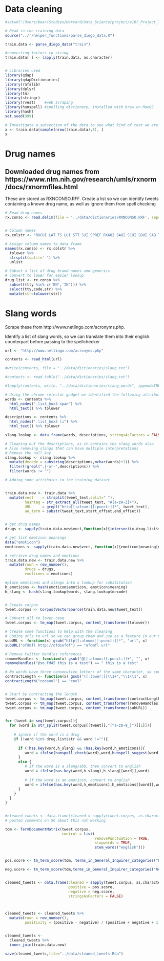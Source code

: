 # Data cleaning

```r

#setwd("/Users/bear/Studies/Harvard/Data_Science/project/e107_Project_Test_Area/markdown")

# Read in the training data 
source("../r/helper_functions/parse_diego_data.R")

train.data <- parse_diego_data("train")

#converting factors to string
train.data[ ] <- lapply(train.data, as.character)


# Libraries used
library(qdap)
library(qdapDictionaries)
library(rafalib)
library(dplyr)
library(tm)
library(stringr)
library(rvest)    #web scraping
library(hunspell) #spelling dictionary, installed with brew on MacOS
library(hash)
set.seed(999)

# Investigate a subsection of the data to see what kind of text we are dealing with 
x <- train.data[sample(nrow(train.data),5), ]
x
```

# Drug names

## Downloaded drug names from https://www.nlm.nih.gov/research/umls/rxnorm/docs/rxnormfiles.html

These are stored as RXNCONSO.RFF. 
Create a list so we can identify tweets containing a known drug name, as well as ignore them from spell checking


```r

# Read drug names 
rx.conso <- read.delim(file = '../data/dictionaries/RXNCONSO.RRF', sep='|',header = F, stringsAsFactors=F)


# Column names
rx.colstr <- "RXCUI LAT TS LUI STT SUI SPREF RXAUI SAUI SCUI SDUI SAB TTY CODE STR SRL SUPPRESS CVF"

# Assign column names to data frame
names(rx.conso) <- rx.colstr %>%
  tolower %>%
  strsplit(split=' ') %>% 
  unlist

# Subset a list of drug brand names and generics
# convert to lower for easier lookup
drug.list <- rx.conso %>%
  subset((tty %in% c('BN','IN'))) %>%
  select(tty,code,str) %>%
  mutate(str=tolower(str))


```


# Slang words

Scrape these from http://www.netlingo.com/acronyms.php.

Identify a list of slang words, so we can translate them into their english counterpart before passing to the spellchecker 

```r


url <- "http://www.netlingo.com/acronyms.php"

contents <- read_html(url)

#write(contents, file = "../data/dictionaries/slang.txt")

#contents <- read.table("../data/dictionaries/slang.txt")

#lapply(contents, write, "../data/dictionaries/slang_words", append=TRUE, ncolumns=1000)

# Using the chrome selector gadget we identified the following attributes containing the dictionary: .list_box3 li, .list_box3 span
words <- contents %>%
  html_nodes(".list_box3 span") %>%
  html_text() %>% tolower 

descriptions <- contents %>%
  html_nodes(".list_box3 li") %>%
  html_text() %>% tolower 

slang.lookup <- data.frame(words, descriptions, stringsAsFactors = FALSE)

# Cleaning out the descriptions, as it contains the slang words also
# Also removing slangs that can have multiple interpretations
# Remove the null key
slang.lookup <- slang.lookup %>% 
  mutate(decode = substring(descriptions,nchar(words)+1)) %>% 
  filter(!grepl(",|-or-",descriptions)) %>%
  filter(words != "")


```







```r

# Adding some attributes to the training dataset


train.data.new <- train.data %>% 
  mutate(vect    = strsplit(tweet_text,split=" "), 
         hashtag = str_extract_all(tweet_text, "#[a-zA-Z]+"),
         URL     = grepl("http[[:alnum:][:punct:]]*", tweet_text),
         ae_term = substr(tweet_text,start_offset,end_offset)) 


# get drug names
drugs <- sapply(train.data.new$vect,function(x){intersect(x,drug.list$str)})

# get list emoticon meanings
data("emoticon")
emoticons <- sapply(train.data.new$vect, function(x){emoticon$meaning[match(x,emoticon$emoticon)]})

# retrieve drug names and emotions
train.data.new <- train.data.new %>% 
  mutate(rown = row_number(),
         drugs = drugs,
         emoticons = emoticons)

#place emoticons and slangs into a lookup for substitution
h_emoticons <- hash(emoticon$emoticon, emoticon$meaning)
h_slang <- hash(slang.lookup$words, slang.lookup$decode)


# Create corpus
tweet.corpus <- Corpus(VectorSource(train.data.new$tweet_text))

# Convert all to lower case
tweet.corpus <- tm_map(tweet.corpus, content_transformer(tolower))

# Create some functions to help with the cleaning
# Coding urls to url so we can group them and use as a feature in our model
subURL <- function(x) gsub("http[[:alnum:][:punct:]]*", "url", x)
subURL("ofdmfl http://dfdsofdf") == "ofdmfl url"

# Remove twitter handles references
removeHandles <- function(x) gsub("@[[:alnum:][:punct:]]+", "", x)
removeHandles("@so_fd45 this is a test") == " this is a test"

# No words have three consecutive letters of the same character, so compressing to 2
contractLength <- function(x) gsub("([:lower:])\\1+","\\1\\1", x)
contractLength("coooool") == "cool"


# Start by contracting the length
tweet.corpus <- tm_map(tweet.corpus, content_transformer(contractLength))
tweet.corpus <- tm_map(tweet.corpus, content_transformer(removeHandles))
tweet.corpus <- tm_map(tweet.corpus, content_transformer(subURL))


for (tweet in seq(tweet.corpus)){
  for (word in str_split(tweet.corpus[[tweet]],"[^a-z0-9_]")[[1]]){
    
    # ignore if the word is a drug
    if (!word %in% drug.list$str && word !=""){
      
      if (!has.key(word,h_slang) && !has.key(word,h_emoticons)){
         word = ifelse(hunspell_check(word),word,hunspell_suggest(word)[[1]][1])
      }
      else {  
         # if the word is a slang/abb, then convert to english
         word = ifelse(has.key(word,h_slang),h_slang[[word]],word)
      
         # if the word is an emoticon, convert to english
         word = ifelse(has.key(word,h_emoticons),h_emoticons[[word]],word)
      }
    }
  }
}


#cleaned_tweets <- data.frame(cleaned = sapply(tweet.corpus, as.character), stringsAsFactors = FALSE)
# posted comments on SO about this not working

tdm <- TermDocumentMatrix(tweet.corpus,
                          control = list(
                                         removePunctuation = TRUE,
                                         stopwords = TRUE,
                                         stem_words("english")))


pos.score <- tm_term_score(tdm, terms_in_General_Inquirer_categories("Positiv")) # this lists each document with number below

neg.score <- tm_term_score(tdm,terms_in_General_Inquirer_categories("Negativ")) 


cleaned_tweets <- data.frame(cleaned = sapply(tweet.corpus, as.character), 
                             positive = pos.score, 
                             negative = neg.score, 
                             stringsAsFactors = FALSE)



cleaned_tweets <- cleaned_tweets %>% 
  mutate(rown = row_number(), 
         positivity = (positive - negative) / (positive + negative + 1))


cleaned_tweets <- 
  cleaned_tweets %>% 
  inner_join(train.data.new)

save(cleaned_tweets,file="../data/cleaned_tweets.Rda")

```

